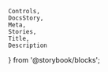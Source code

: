     Controls,
    DocsStory,
    Meta,
    Stories,
    Title,
    Description
} from '@storybook/blocks';

<Meta of={viewerStories} />

<Title of={viewerStories} />
<Description of={viewerStories} />

<DocsStory of={viewerStories.richTextViewer} expanded={false} />
<Controls of={viewerStories.richTextViewer} />

# Usage Docs

## User Mention Usage

To enable support for `@mention` in the `nimble-rich-text-viewer` component, the following configuration and mapping components should be added as children to convert the input markdown into a mention node, rendering a user name. Also, see [Client Usage Guidance on Filtered Users](https://github.com/ni/nimble/blob/main/packages/nimble-components/src/rich-text/specs/mention-hld.md#client-usage-guidance-on-filtered-users-1) for instructions on loading the mapping elements into the viewer component. Follow the document for specific APIs in the below configuration and mapping elements.

## User Configuration

<Description of={mentionUserStories} />
<Controls of={mentionUserStories.richTextMentionUsers} />

## User Mapping

<Description of={userMappingStories} />
<Controls of={userMappingStories.userMapping} />
